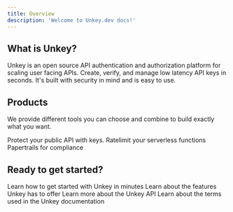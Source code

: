 ```yaml
---
title: Overview
description: 'Welcome to Unkey.dev docs!'
---
```


## What is Unkey?

Unkey is an open source API authentication and authorization platform for scaling user facing APIs. Create, verify, and manage low latency API keys in seconds. It's built with security in mind and is easy to use.


## Products

We provide different tools you can choose and combine to build exactly what you want.

<CardGroup cols={2}>
  <Card title="API keys" href="/apis"  >
   Protect your public API with keys.
  </Card>
  <Card title="Ratelimiting"  href="/ratelimiting">
    Ratelimit your serverless functions
  </Card>
   <Card title="Audit log"  href="/audit-log">
    Papertrails for compliance 
  </Card>
  </CardGroup>

## Ready to get started?

<CardGroup cols={2}>
  <Card title="Quickstart" href="/apis/quickstart"  >
    Learn how to get started with Unkey in minutes
  </Card>
  <Card title="Features"  href="/apis/features/ratelimiting">
    Learn about the features Unkey has to offer
  </Card>
  <Card title="Reference" href="/api-reference/authentication">
    Learn more about the Unkey API
  </Card>
  <Card title="Glossary" href="/glossary">
    Learn about the terms used in the Unkey documentation
  </Card>
</CardGroup>
